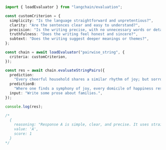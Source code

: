 ```typescript
import { loadEvaluator } from "langchain/evaluation";

const customCriterion = {
  simplicity: "Is the language straightforward and unpretentious?",
  clarity: "Are the sentences clear and easy to understand?",
  precision: "Is the writing precise, with no unnecessary words or details?",
  truthfulness: "Does the writing feel honest and sincere?",
  subtext: "Does the writing suggest deeper meanings or themes?",
};

const chain = await loadEvaluator("pairwise_string", {
  criteria: customCriterion,
});

const res = await chain.evaluateStringPairs({
  prediction:
    "Every cheerful household shares a similar rhythm of joy; but sorrow, in each household, plays a unique, haunting melody.",
  predictionB:
    "Where one finds a symphony of joy, every domicile of happiness resounds in harmonious, identical notes; yet, every abode of despair conducts a dissonant orchestra, each playing an elegy of grief that is peculiar and profound to its own existence.",
  input: "Write some prose about families.",
});

console.log(res);

/*
  {
    reasoning: "Response A is simple, clear, and precise. It uses straightforward language to convey a deep and universal truth about families. The metaphor of joy and sorrow as music is effective and easy to understand. Response B, on the other hand, is more complex and less clear. It uses more sophisticated language and a more elaborate metaphor, which may make it harder for some readers to understand. It also includes unnecessary words and details that don't add to the overall meaning of the prose.Both responses are truthful and sincere, and both suggest deeper meanings about the nature of family life. However, Response A does a better job of conveying these meanings in a simple, clear, and precise way.Therefore, the better response is [[A]].",
    value: 'A',
    score: 1
  }
*/
```